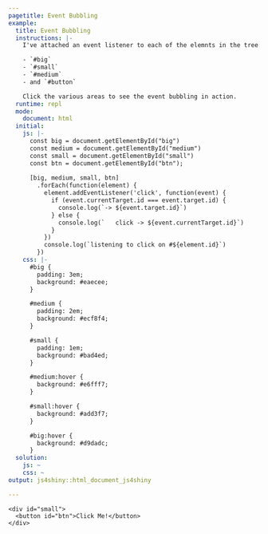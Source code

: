 ```yaml
---
pagetitle: Event Bubbling
example:
  title: Event Bubbling
  instructions: |-
    I've attached an event listener to each of the elemnts in the tree:

    - `#big`
    - `#small`
    - `#medium`
    - and `#button`

    Click the various areas to see the event bubbling in action.
  runtime: repl
  mode:
    document: html
  initial:
    js: |-
      const big = document.getElementById("big")
      const medium = document.getElementById("medium")
      const small = document.getElementById("small")
      const btn = document.getElementById("btn");
      
      [big, medium, small, btn]
        .forEach(function(element) {
          element.addEventListener('click', function(event) {
            if (event.currentTarget.id === event.target.id) {
              console.log(`-> ${event.target.id}`)
            } else {
              console.log(`   click -> ${event.currentTarget.id}`)
            }
          })
          console.log(`listening to click on #${element.id}`)
        })
    css: |-
      #big {
        padding: 3em;
        background: #eaecee;
      }

      #medium {
        padding: 2em;
        background: #ecf8f4;
      }

      #small {
        padding: 1em;
        background: #bad4ed;
      }

      #medium:hover {
        background: #e6fff7;
      }

      #small:hover {
        background: #add3f7;
      }

      #big:hover {
        background: #d9dadc;
      }
  solution:
    js: ~
    css: ~
output: js4shiny::html_document_js4shiny

---
```

<div><!--for pandoc-->
<div id="big">
  <div id="medium">
    <div id="small">
      <button id="btn">Click Me!</button>
    </div>
  </div>
</div>
</div><!--for pandoc-->
